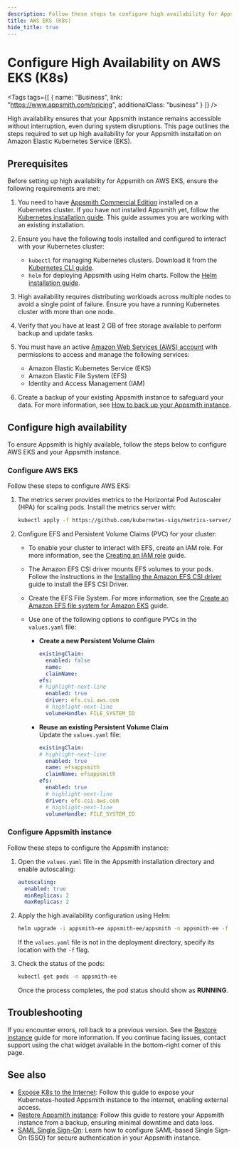 ```yaml
---
description: Follow these steps to configure high availability for Appsmith on Amazon Elastic Kubernetes Service (EKS).
title: AWS EKS (K8s)
hide_title: true
---
```


<!-- vale off -->

<div className="tag-wrapper">
 <h1>Configure High Availability on AWS EKS (K8s)</h1>

<Tags
tags={[
{ name: "Business", link: "https://www.appsmith.com/pricing", additionalClass: "business" }
]}
/>

</div>

<!-- vale on -->

High availability ensures that your Appsmith instance remains accessible without interruption, even during system disruptions. This page outlines the steps required to set up high availability for your Appsmith installation on Amazon Elastic Kubernetes Service (EKS). 

## Prerequisites

Before setting up high availability for Appsmith on AWS EKS, ensure the following requirements are met:

1. You need to have [Appsmith Commercial Edition](https://www.appsmith.com/pricing) installed on a Kubernetes cluster. If you have not installed Appsmith yet, follow the [Kubernetes installation guide](/getting-started/setup/installation-guides/kubernetes). This guide assumes you are working with an existing installation.

2. Ensure you have the following tools installed and configured to interact with your Kubernetes cluster:  
    - `kubectl` for managing Kubernetes clusters. Download it from the [Kubernetes CLI guide](https://kubernetes.io/docs/tasks/tools/install-kubectl/).  
    - `helm` for deploying Appsmith using Helm charts. Follow the [Helm installation guide](https://helm.sh/docs/intro/install/).

3. High availability requires distributing workloads across multiple nodes to avoid a single point of failure. Ensure you have a running Kubernetes cluster with more than one node. 

4. Verify that you have at least 2 GB of free storage available to perform backup and update tasks.

5. You must have an active [Amazon Web Services (AWS) account](https://aws.amazon.com/premiumsupport/knowledge-center/create-and-activate-aws-account/) with permissions to access and manage the following services:  
    - Amazon Elastic Kubernetes Service (EKS)
    - Amazon Elastic File System (EFS)
    - Identity and Access Management (IAM)

6. Create a backup of your existing Appsmith instance to safeguard your data. For more information, see [How to back up your Appsmith instance](/getting-started/setup/instance-management/appsmithctl?current-command-type=kubernetes-commands#backup-instance).

## Configure high availability

To ensure Appsmith is highly available, follow the steps below to configure AWS EKS and your Appsmith instance.

### Configure AWS EKS

Follow these steps to configure AWS EKS:

1. The metrics server provides metrics to the Horizontal Pod Autoscaler (HPA) for scaling pods. Install the metrics server with:

   ```bash
   kubectl apply -f https://github.com/kubernetes-sigs/metrics-server/releases/latest/download/components.yaml
   ```

2. Configure EFS and Persistent Volume Claims (PVC) for your cluster:
   
   * To enable your cluster to interact with EFS, create an IAM role. For more information, see the [Creating an IAM role](https://docs.aws.amazon.com/eks/latest/userguide/efs-csi.html#efs-create-iam-resources) guide.

   * The Amazon EFS CSI driver mounts EFS volumes to your pods. Follow the instructions in the [Installing the Amazon EFS CSI driver](https://github.com/kubernetes-sigs/aws-efs-csi-driver/blob/master/docs/README.md#installation) guide to install the EFS CSI Driver.

   * Create the EFS File System. For more information, see the [Create an Amazon EFS file system for Amazon EKS](https://github.com/kubernetes-sigs/aws-efs-csi-driver/blob/master/docs/efs-create-filesystem.md) guide.

   * Use one of the following options to configure PVCs in the `values.yaml` file:

      - **Create a new Persistent Volume Claim**

          ```yaml
          existingClaim:
            enabled: false
            name: 
            claimName: 
          efs:
          # highlight-next-line
            enabled: true
            driver: efs.csi.aws.com
            # highlight-next-line
            volumeHandle: FILE_SYSTEM_ID
          ```

      - **Reuse an existing Persistent Volume Claim**  
        Update the `values.yaml` file:

          ```yaml
          existingClaim:
          # highlight-next-line
            enabled: true
            name: efsappsmith
            claimName: efsappsmith
          efs:
            enabled: true
            # highlight-next-line
            driver: efs.csi.aws.com
            # highlight-next-line
            volumeHandle: FILE_SYSTEM_ID
          ```

### Configure Appsmith instance

Follow these steps to configure the Appsmith instance:

1. Open the `values.yaml` file in the Appsmith installation directory and enable autoscaling:

   ```yaml
   autoscaling:
     enabled: true
     minReplicas: 2
     maxReplicas: 2
   ```
2. Apply the high availability configuration using Helm:

   ```bash
   helm upgrade -i appsmith-ee appsmith-ee/appsmith -n appsmith-ee -f values.yaml
   ```

   If the `values.yaml` file is not in the deployment directory, specify its location with the `-f` flag.

3. Check the status of the pods:

   ```bash
   kubectl get pods -n appsmith-ee
   ```

   Once the process completes, the pod status should show as **RUNNING**.

## Troubleshooting

If you encounter errors, roll back to a previous version. See the [Restore instance](/getting-started/setup/instance-management/appsmithctl?current-command-type=kubernetes-commands#restore-instance) guide for more information. If you continue facing issues, contact support using the chat widget available in the bottom-right corner of this page.

## See also

- [Expose K8s to the Internet](/getting-started/setup/installation-guides/kubernetes/publish-appsmith-online): Follow this guide to expose your Kubernetes-hosted Appsmith instance to the internet, enabling external access.
- [Restore Appsmith instance](/getting-started/setup/instance-management/appsmithctl?current-command-type=docker-commands#restore-instance): Follow this guide to restore your Appsmith instance from a backup, ensuring minimal downtime and data loss.
- [SAML Single Sign-On](/getting-started/setup/instance-configuration/authentication/security-assertion-markup-language-saml): Learn how to configure SAML-based Single Sign-On (SSO) for secure authentication in your Appsmith instance.
